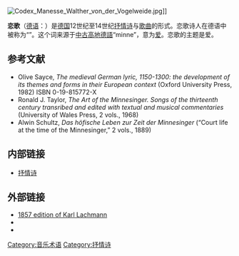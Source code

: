 [[File:Codex_Manesse_Walther_von_der_Vogelweide.jpg|thumb]]]]

'''恋歌'''（[[德语|德语]]：{{Lang|de|Minnesang}}）是[[德国|德国]]12世纪至14世纪[[抒情诗|抒情诗]]与[[歌曲|歌曲]]的形式。恋歌诗人在德语中被称为“{{Lang|de|Minnesänger}}”。这个词来源于[[中古高地德語|中古高地德語]]“minne”，意为[[爱|爱]]。恋歌的主题是爱。

== 参考文献 ==
{{refbegin|2}}
*Olive Sayce, ''The medieval German lyric, 1150-1300: the development of its themes and forms in their European context'' (Oxford University Press, 1982) ISBN 0-19-815772-X
*Ronald J. Taylor, ''The Art of the Minnesinger. Songs of the thirteenth century transribed and edited with textual and musical commentaries'' (University of Wales Press, 2 vols., 1968)
*Alwin Schultz, ''Das höfische Leben zur Zeit der Minnesinger'' (“Court life at the time of the Minnesinger,” 2 vols., 1889)
{{refend}}
</div>

== 内部链接 ==
* [[抒情诗|抒情诗]]

== 外部链接 ==
{{Wikisource1911Enc|Minnesingers}}
{{Commons|Minnesang}}
<div class="references-small">
*[http://books.google.com/books?id=sGQCAAAAQAAJ&printsec=frontcover&dq=minnesangs&hl=en&ei=Qy52TY29G463hAf_tYGBBw&sa=X&oi=book_result&ct=result&resnum=1&ved=0CCcQ6AEwAA#v=onepage&q&f=false 1857 edition of Karl Lachmann] {{Wayback|url=http://books.google.com/books?id=sGQCAAAAQAAJ&printsec=frontcover&dq=minnesangs&hl=en&ei=Qy52TY29G463hAf_tYGBBw&sa=X&oi=book_result&ct=result&resnum=1&ved=0CCcQ6AEwAA#v=onepage&q&f=false |date=20191212194627 }}
* {{Cite NIE|Minnesinger|year=1905}}
* {{Cite Collier's|Minnesingers}}
</div>

[[Category:音乐术语|Category:音乐术语]]
[[Category:抒情诗|Category:抒情诗]]